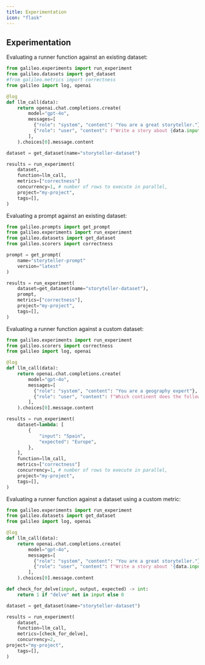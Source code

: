 ```yaml
---
title: Experimentation
icon: "flask"
---
```


## Experimentation

Evaluating a runner function against an existing dataset:

```python
from galileo.experiments import run_experiment
from galileo.datasets import get_dataset
#from galileo.metrics import correctness
from galileo import log, openai

@log
def llm_call(data):
	return openai.chat.completions.create(
        model="gpt-4o",
        messages=[
          {"role": "system", "content": "You are a great storyteller."},
          {"role": "user", "content": f"Write a story about {data.input}"}
        ],
    ).choices[0].message.content

dataset = get_dataset(name="storyteller-dataset")

results = run_experiment(
	dataset,
	function=llm_call,
	metrics=["correctness"]
	concurrency=1, # number of rows to execute in parallel,
	project="my-project",
	tags=[],
)
```

Evaluating a prompt against an existing dataset:

```python
from galileo.prompts import get_prompt
from galileo.experiments import run_experiment
from galileo.datasets import get_dataset
from galileo.scorers import correctness

prompt = get_prompt(
	name="storyteller-prompt"
	version="latest"
)

results = run_experiment(
	dataset=get_dataset(name="storyteller-dataset"),
	prompt,
	metrics=["correctness"],
	project="my-project",
	tags=[],
)
```

Evaluating a runner function against a custom dataset:

```python
from galileo.experiments import run_experiment
from galileo.scorers import correctness
from galileo import log, openai

@log
def llm_call(data):
	return openai.chat.completions.create(
        model="gpt-4o",
        messages=[
          {"role": "system", "content": "You are a geography expert"},
          {"role": "user", "content": f"Which continent does the following country belong to: {data.input}"}
        ],
    ).choices[0].message.content

results = run_experiment(
	dataset=lambda: [
        {
            "input": "Spain",
            "expected": "Europe",
        },
    ],
	function=llm_call,
	metrics=["correctness"]
	concurrency=1, # number of rows to execute in parallel,
	project="my-project",
	tags=[],
)
```

Evaluating a runner function against a dataset using a custom metric:

```python
from galileo.experiments import run_experiment
from galileo.datasets import get_dataset
from galileo import log, openai

@log
def llm_call(data):
	return openai.chat.completions.create(
        model="gpt-4o",
        messages=[
          {"role": "system", "content": "You are a great storyteller."},
          {"role": "user", "content": f"Write a story about '{data.input}' and make it sound like a human wrote it."}
        ],
    ).choices[0].message.content

def check_for_delve(input, output, expected) -> int:
	return 1 if "delve" not in input else 0

dataset = get_dataset(name="storyteller-dataset")

results = run_experiment(
	dataset,
	function=llm_call,
	metrics=[check_for_delve],
	concurrency=2,	
project="my-project",
	tags=[],
)
